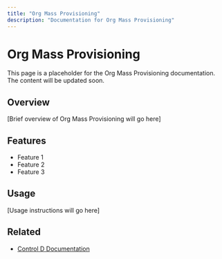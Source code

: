 ```yaml
---
title: "Org Mass Provisioning"
description: "Documentation for Org Mass Provisioning"
---
```


# Org Mass Provisioning

This page is a placeholder for the Org Mass Provisioning documentation. The content will be updated soon.

## Overview

[Brief overview of Org Mass Provisioning will go here]

## Features

- Feature 1
- Feature 2
- Feature 3

## Usage

[Usage instructions will go here]

## Related

- [Control D Documentation](https://docs.controld.com/)
